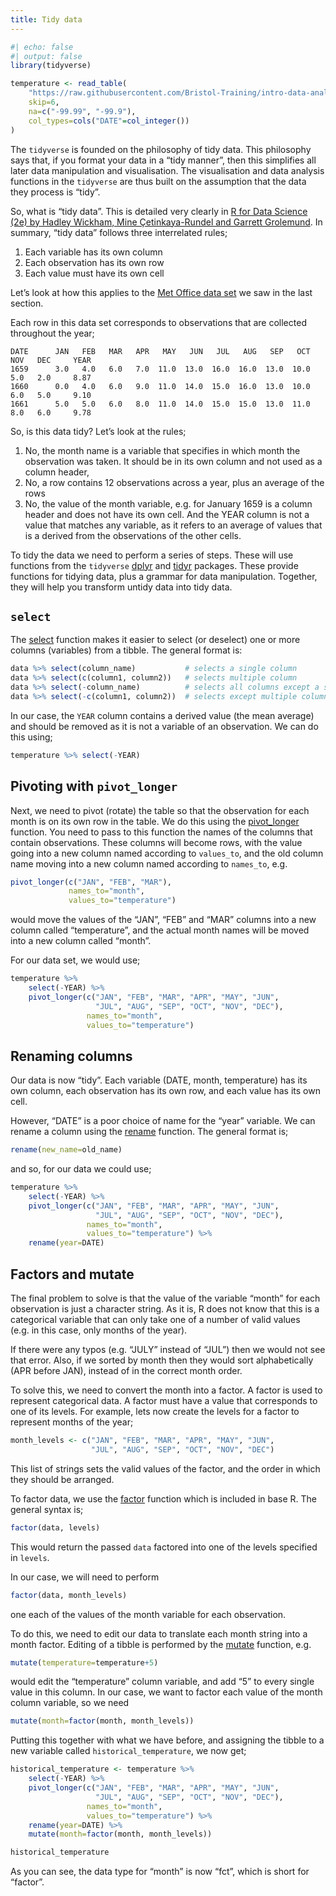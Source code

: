 ```yaml
---
title: Tidy data
---
```


```r
#| echo: false
#| output: false
library(tidyverse)

temperature <- read_table(
    "https://raw.githubusercontent.com/Bristol-Training/intro-data-analysis-r/refs/heads/main/data/cetml1659on.txt",
    skip=6,
    na=c("-99.99", "-99.9"),
    col_types=cols("DATE"=col_integer())
)
```

The `tidyverse` is founded on the philosophy of tidy data. This philosophy
says that, if you format your data in a "tidy manner", then this 
simplifies all later data manipulation and visualisation. The visualisation
and data analysis functions in the `tidyverse` are thus built on the 
assumption that the data they process is "tidy".

So, what is "tidy data". This is detailed very clearly in 
[R for Data Science (2e) by Hadley Wickham, Mine Çetinkaya-Rundel and Garrett Grolemund](https://r4ds.hadley.nz/data-tidy.html#sec-tidy-data). In summary,
"tidy data" follows three interrelated rules;

1. Each variable has its own column
2. Each observation has its own row
3. Each value must have its own cell

Let's look at how this applies to the [Met Office data set](https://raw.githubusercontent.com/Bristol-Training/intro-data-analysis-r/refs/heads/main/data/cetml1659on.txt) we saw in the last section.

Each row in this data set corresponds to observations that are collected throughout the year;

```
DATE      JAN   FEB   MAR   APR   MAY   JUN   JUL   AUG   SEP   OCT   NOV   DEC     YEAR
1659      3.0   4.0   6.0   7.0  11.0  13.0  16.0  16.0  13.0  10.0   5.0   2.0     8.87
1660      0.0   4.0   6.0   9.0  11.0  14.0  15.0  16.0  13.0  10.0   6.0   5.0     9.10
1661      5.0   5.0   6.0   8.0  11.0  14.0  15.0  15.0  13.0  11.0   8.0   6.0     9.78
```

So, is this data tidy? Let's look at the rules;

1. No, the month name is a variable that specifies in which month the observation was taken. It should be in its own column and not used as a column header, 
2. No, a row contains 12 observations across a year, plus an average of the rows
3. No, the value of the month variable, e.g. for January 1659 is a column header and does not have its own cell. And the YEAR column is not a value that matches any variable, as it refers to an average of values that is a derived from the observations of the other cells.

To tidy the data we need to perform a series of steps. These will use functions from the `tidyverse` [dplyr](https://dplyr.tidyverse.org) and
[tidyr](https://tidyr.tidyverse.org) packages. These provide functions for tidying data, plus a grammar for data manipulation. Together, they will help you transform untidy data into tidy data.

## `select`

The [select](https://dplyr.tidyverse.org/reference/select.html) function makes it easier to select (or deselect) one or more columns (variables) from a tibble. The general format is:

```.r
data %>% select(column_name)           # selects a single column
data %>% select(c(column1, column2))   # selects multiple column
data %>% select(-column_name)          # selects all columns except a single column
data %>% select(-c(column1, column2))  # selects except multiple columns
```

In our case, the `YEAR` column contains a derived value (the mean average) and
should be removed as it is not a variable of an observation. We can do this using;

```r
temperature %>% select(-YEAR)
```



## Pivoting with `pivot_longer`

Next, we need to pivot (rotate) the table so that the observation for each month is on its own row in the table. We do this using the [pivot_longer](https://tidyr.tidyverse.org/reference/pivot_longer.html) function. You need to pass to this function the names of the columns that contain observations. These columns will become rows, with the value going into a new column named according to `values_to`, and the old column name moving into a new column named according to `names_to`, e.g.

```.r
pivot_longer(c("JAN", "FEB", "MAR"), 
             names_to="month",
             values_to="temperature")
```

would move the values of the "JAN", "FEB" and "MAR" columns into a new
column called "temperature", and the actual month names will be moved
into a new column called "month".

For our data set, we would use;

```r
temperature %>% 
    select(-YEAR) %>%
    pivot_longer(c("JAN", "FEB", "MAR", "APR", "MAY", "JUN",
                   "JUL", "AUG", "SEP", "OCT", "NOV", "DEC"),
                 names_to="month",
                 values_to="temperature")
```


## Renaming columns

Our data is now "tidy". Each variable (DATE, month, temperature) has its own column,
each observation has its own row, and each value has its own cell.

However, "DATE" is a poor choice of name for the "year" variable. We can rename
a column using the [rename](https://dplyr.tidyverse.org/reference/rename.html) 
function. The general format is;

```.r
rename(new_name=old_name)
```

and so, for our data we could use;

```r
temperature %>%
    select(-YEAR) %>%
    pivot_longer(c("JAN", "FEB", "MAR", "APR", "MAY", "JUN",
                   "JUL", "AUG", "SEP", "OCT", "NOV", "DEC"),
                 names_to="month",
                 values_to="temperature") %>%
    rename(year=DATE)
```



## Factors and mutate

The final problem to solve is that the value of the variable "month" 
for each observation is just a character string. As it is, R does not
know that this is a categorical variable that can only take one of
a number of valid values (e.g. in this case, only months of the year).
 
If there were any typos (e.g. "JULY" instead of "JUL") then we would not
see that error. Also, if we sorted by month then they would sort 
alphabetically (APR before JAN), instead of in the correct month order.

To solve this, we need to convert the month into a factor. A factor
is used to represent categorical data. A factor must have a value
that corresponds to one of its levels. For example, lets now
create the levels for a factor to represent months of the year;

```r
month_levels <- c("JAN", "FEB", "MAR", "APR", "MAY", "JUN",
                  "JUL", "AUG", "SEP", "OCT", "NOV", "DEC")
```

This list of strings sets the valid values of the factor, and the 
order in which they should be arranged.

To factor data, we use the [factor](https://www.rdocumentation.org/packages/base/versions/3.6.2/topics/factor)
function which is included in base R. The general syntax is;

```.r
factor(data, levels)
```

This would return the passed `data` factored into one of the levels specified
in `levels`.

In our case, we will need to perform

```.r
factor(data, month_levels)
```

one each of the values of the month variable for each observation.

To do this, we need to edit our data to translate each month string into a
month factor. Editing of a tibble is performed by the 
[mutate](https://dplyr.tidyverse.org/reference/mutate.html)
function, e.g.

```.r
mutate(temperature=temperature+5)
```

would edit the "temperature" column variable, and add "5" to every single value 
in this column. In our case, we want to factor each value of the 
month column variable, so we need 

```.r
mutate(month=factor(month, month_levels))
```

Putting this together with what we have before, and assigning the tibble
to a new variable called `historical_temperature`, we now get;

```r
historical_temperature <- temperature %>%
    select(-YEAR) %>%
    pivot_longer(c("JAN", "FEB", "MAR", "APR", "MAY", "JUN",
                   "JUL", "AUG", "SEP", "OCT", "NOV", "DEC"),
                 names_to="month",
                 values_to="temperature") %>%
    rename(year=DATE) %>%
    mutate(month=factor(month, month_levels))

historical_temperature
```



As you can see, the data type for "month" is now "fct", which is short for "factor".

